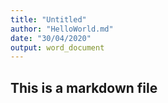 ---
title: "Untitled"
author: "HelloWorld.md"
date: "30/04/2020"
output: word_document
---

## This is a markdown file
